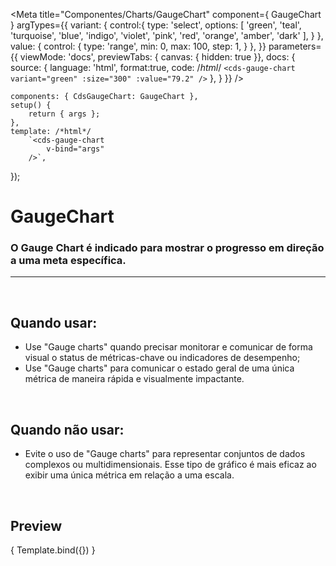 
<Meta
	title="Componentes/Charts/GaugeChart"
	component={ GaugeChart }
	argTypes={{
		variant: {
			control:{
				type: 'select',
				options: [
					'green',
					'teal',
					'turquoise',
					'blue',
					'indigo',
					'violet',
					'pink',
					'red',
					'orange',
					'amber',
					'dark'
				],
			}
		},
		value: {
			control: {
				type: 'range',
				min: 0,
				max: 100,
				step: 1,
			}
		},
	}}
	parameters={{
		viewMode: 'docs',
		previewTabs: { canvas: { hidden: true }},
		docs: {
			source: {
				language: 'html',
				format:true,
				code: /*html*/
`<cds-gauge-chart
	variant="green"
	:size="300"
	:value="79.2"
/>`
			},
		}
	}}
/>

	components: { CdsGaugeChart: GaugeChart },
	setup() {
		return { args };
	},
	template: /*html*/
		`<cds-gauge-chart
			v-bind="args"
		/>`,
});

# GaugeChart

### O Gauge Chart é indicado para mostrar o progresso em direção a uma meta específica.
---
<br />

## Quando usar:
- Use "Gauge charts" quando precisar monitorar e comunicar de forma visual o status de métricas-chave ou indicadores de desempenho;
- Use "Gauge charts" para comunicar o estado geral de uma única métrica de maneira rápida e visualmente impactante.

<br />

## Quando não usar:
- Evite o uso de "Gauge charts" para representar conjuntos de dados complexos ou multidimensionais. Esse tipo de gráfico é mais eficaz ao exibir uma única métrica em relação a uma escala.

<br />

## Preview

<Canvas>
	<Story
		name="Gauge Chart"
		args={{
			value: 79.2,
			variant: "green",
			size: 300,
			subtitle: 'aptos ao indicador'
		}}
	>
		{ Template.bind({}) }
	</Story>
</Canvas>

<ArgsTable story="Gauge Chart" />
